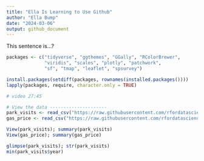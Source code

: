 ```yaml
---
title: "Ella Is Learning to Use Github"
author: "Ella Bump"
date: "2024-03-06"
output: github_document
---
```


This sentence is...?

```r
packages <- c("tidyverse", "ggthemes", "GGally", "RColorBrewer", 
              "viridis", "scales", "plotly", "patchwork", 
              "sf", "tmap", "leaflet", "spsurvey")

install.packages(setdiff(packages, rownames(installed.packages())))  
lapply(packages, require, character.only = TRUE)

# video 27:45

# View the data ---------------------
park_visits <- read_csv("https://raw.githubusercontent.com/rfordatascience/tidytuesday/master/data/2019/2019-09-17/national_parks.csv") # visits to US National Parks
gas_price <- read_csv("https://raw.githubusercontent.com/rfordatascience/tidytuesday/master/data/2019/2019-09-17/gas_price.csv") # gas prices over space and time

View(park_visits); summary(park_visits)
View(gas_price); summary(gas_price)

glimpse(park_visits); str(park_visits)
min(park_visits$year)
```

